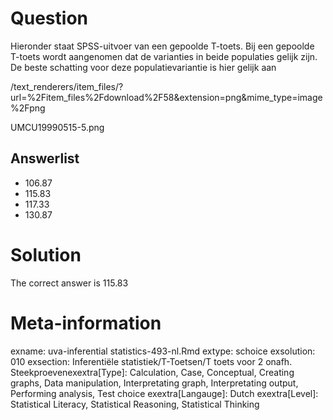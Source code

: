 Question
========

Hieronder staat SPSS-uitvoer van een gepoolde T-toets. Bij een gepoolde T-toets wordt aangenomen dat de varianties in beide populaties gelijk zijn. De beste schatting voor deze populatievariantie is hier gelijk aan 

 /text_renderers/item_files/?url=%2Fitem_files%2Fdownload%2F58&extension=png&mime_type=image%2Fpng 

 UMCU19990515-5.png 

Answerlist
----------
* 106.87
* 115.83
* 117.33
* 130.87

Solution
========

The correct answer is  115.83 

Meta-information
================
exname: uva-inferential statistics-493-nl.Rmd 
extype: schoice 
exsolution: 010 
exsection: Inferentiële statistiek/T-Toetsen/T toets voor 2 onafh. Steekproevenexextra[Type]: Calculation, Case, Conceptual, Creating graphs, Data manipulation, Interpretating graph, Interpretating output, Performing analysis, Test choice 
exextra[Langauge]: Dutch 
exextra[Level]: Statistical Literacy, Statistical Reasoning, Statistical Thinking 
